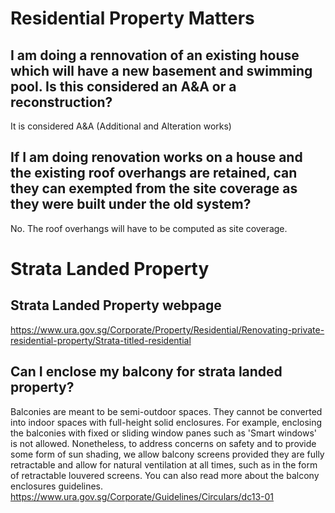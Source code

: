 # Residential Property Matters

## I am doing a rennovation of an existing house which will have a new basement and swimming pool. Is this considered an A&A or a reconstruction?
It is considered A&A (Additional and Alteration works)

## If I am doing renovation works on a house and the existing roof overhangs are retained, can they can exempted from the site coverage as they were built under the old system?
No. The roof overhangs will have to be computed as site coverage.

# Strata Landed Property

## Strata Landed Property webpage
https://www.ura.gov.sg/Corporate/Property/Residential/Renovating-private-residential-property/Strata-titled-residential

## Can I enclose my balcony for strata landed property?
Balconies are meant to be semi-outdoor spaces. They cannot be converted into indoor spaces with full-height solid enclosures. For example, enclosing the balconies with fixed or sliding window panes such as 'Smart windows' is not allowed.
Nonetheless, to address concerns on safety and to provide some form of sun shading, we allow balcony screens provided they are fully retractable and allow for natural ventilation at all times, such as in the form of retractable louvered screens. You can also read more about the balcony enclosures guidelines. https://www.ura.gov.sg/Corporate/Guidelines/Circulars/dc13-01



